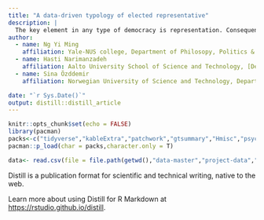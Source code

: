 ```yaml
---
title: "A data-driven typology of elected representative"
description: |
  The key element in any type of democracy is representation. Consequently, representatives, specifically the elected representatives, occupy the central role in day-to-day functioning of any democracy. We aim to develop a data driven typology of elected representatives based on their individual features, such as demographics, party affiliation, and more importantly their representation activity. To this end, we utilize a set of indicators from Singaporean national parliament covering the span of 2011-2020.
author:
  - name: Ng Yi Ming
    affiliation: Yale-NUS college, Department of Philosopy, Politics & Economics
  - name: Hasti Narimanzadeh
    affiliation: Aalto University School of Science and Technology, [Department here]
  - name: Sina Özddemir
    affiliation: Norwegian University of Science and Technology, Department of Sociology and Political Science

date: "`r Sys.Date()`"
output: distill::distill_article
---
```


```r
knitr::opts_chunk$set(echo = FALSE)
library(pacman)
packs<-c("tidyverse","kableExtra","patchwork","gtsummary","Hmisc","psych")
pacman::p_load(char = packs,character.only = T)

data<- read.csv(file = file.path(getwd(),"data-master","project-data","MP stats.csv"),header = T,dec = ".",strip.white = T,stringsAsFactors = T)

```

Distill is a publication format for scientific and technical writing, native to the web. 

Learn more about using Distill for R Markdown at <https://rstudio.github.io/distill>.





